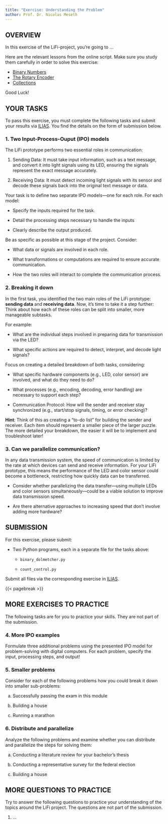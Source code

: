 ```yaml
---
title: "Exercise: Understanding the Problem"
author: Prof. Dr. Nicolas Meseth
---
```


## OVERVIEW

In this exercise of the LiFi-project, you're going to ...

Here are the relevant lessons from the online script. Make sure you study them carefully in order to solve this exercise:

-   [Binary Numbers](https://lifi.datalit.de/lifi-project-part-1/on-and-off/binary-numbers)
-   [The Rotary Encoder](https://lifi.datalit.de/lifi-project-part-1/on-and-off/the-rotary-encoder)
-   [Collections](https://lifi.datalit.de/lifi-project-part-1/on-and-off/collections)

Good Luck!

## YOUR TASKS

To pass this exercise, you must complete the following tasks and submit your results via [ILIAS](https://lms.hs-osnabrueck.de). You find the details on the form of submission below.

### 1. Two Input-Process-Ouput (IPO) models

The LiFi prototype performs two essential roles in communication:

1. Sending Data: It must take input information, such as a text message, and convert it into light signals using its LED, ensuring the signals represent the exact message accurately.

2. Receiving Data: It must detect incoming light signals with its sensor and decode these signals back into the original text message or data.

Your task is to define two separate IPO models—one for each role. For each model:

- Specify the inputs required for the task.

- Detail the processing steps necessary to handle the inputs

- Clearly describe the output produced.

Be as specific as possible at this stage of the project. Consider:

- What data or signals are involved in each role.

- What transformations or computations are required to ensure accurate communication.

- How the two roles will interact to complete the communication process.

### 2. Breaking it down

In the first task, you identified the two main roles of the LiFi prototype: **sending data** and **receiving data**. Now, it’s time to take it a step further: Think about how each of these roles can be split into smaller, more manageable subtasks. 

For example:

- What are the individual steps involved in preparing data for transmission via the LED?

- What specific actions are required to detect, interpret, and decode light signals?

Focus on creating a detailed breakdown of both tasks, considering:

- What specific hardware components (e.g., LED, color sensor) are involved, and what do they need to do?

- What processes (e.g., encoding, decoding, error handling) are necessary to support each step?

- Communication Protocol: How will the sender and receiver stay synchronized (e.g., start/stop signals, timing, or error checking)?

**Hint**: Think of this as creating a "to-do list" for building the sender and receiver. Each item should represent a smaller piece of the larger puzzle. The more detailed your breakdown, the easier it will be to implement and troubleshoot later!


### 3. Can we parallelize communication?

In any data transmission system, the speed of communication is limited by the rate at which devices can send and receive information. For your LiFi prototype, this means the performance of the LED and color sensor could become a bottleneck, restricting how quickly data can be transferred.

- Consider whether parallelizing the data transfer—using multiple LEDs and color sensors simultaneously—could be a viable solution to improve data transmission speed.

- Are there alternative approaches to increasing speed that don’t involve adding more hardware?

## SUBMISSION

For this exercise, please submit:

-   Two Python programs, each in a separate file for the tasks above:

    -   `binary_dolmetcher.py`

    -   `count_control.py`

Submit all files via the corresponding exercise in [ILIAS](https://lms.hs-osnabrueck.de).

{{< pagebreak >}}

## MORE EXERCISES TO PRACTICE

The following tasks are for you to practice your skills. They are not part of the submission.

### 4. More IPO examples

Formulate three additional problems using the presented IPO model for problem-solving with digital computers. For each problem, specify the input, processing steps, and output!

### 5. Smaller problems

Consider for each of the following problems how you could break it down into smaller sub-problems:

a. Successfully passing the exam in this module

b. Building a house

c. Running a marathon

### 6. Distribute and parallelize

Analyze the following problems and examine whether you can distribute and parallelize the steps for solving them:

a. Conducting a literature review for your bachelor's thesis

b. Conducting a representative survey for the federal election

c. Building a house

## MORE QUESTIONS TO PRACTICE

Try to answer the following questions to practice your understanding of the topics around the LiFi project. The questions are not part of the submission.

1.  ...

